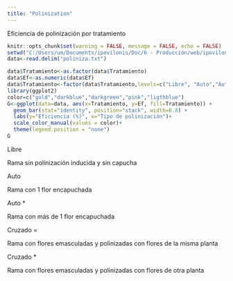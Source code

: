 ```yaml
---
title: "Polinization"
---
```



Eficiencia de polinización por tratamiento
```r
knitr::opts_chunk$set(warning = FALSE, message = FALSE, echo = FALSE) 
setwd("C:/Users/um/Documents/ipovilonis/Doc/6 - Producción/web/ipovilonis.github.io")
data<-read.delim("poliniza.txt")

data$Tratamiento<-as.factor(data$Tratamiento)
data$Ef<-as.numeric(data$Ef)
data$Tratamiento<-factor(data$Tratamiento,levels=c("Libre", "Auto","Auto *", "Cruzado =","Cruzado *"))
library(ggplot2)
color=c("gold","darkblue","darkgreen","pink","ligthblue")
G<-ggplot(data=data, aes(x=Tratamiento, y=Ef, fill=Tratamiento)) +
  geom_bar(stat="identity", position="stack", width=0.8) +
  labs(y="Eficiencia (%)", x="Tipo de polinización")+
  scale_color_manual(values = color)+
  theme(legend.position = "none")
G
```
Libre

Rama sin polinización inducida y sin capucha

Auto

Rama con 1 flor encapuchada

Auto *

Rama con más de 1 flor encapuchada

Cruzado =

Rama con flores emasculadas y polinizadas con flores de la misma planta

Cruzado *

Rama con flores emasculadas y polinizadas con flores de otra planta

